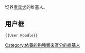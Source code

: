 饲养[[贵宾犬|贵宾犬]]的维基人。

==用户框==
 <nowiki>{{User Poodle}}</nowiki>

[[Category:依養的狗種類來區分的維基人|Category:依養的狗種類來區分的維基人]]